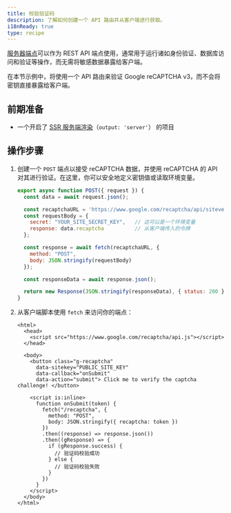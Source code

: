 ```yaml
---
title: 校验验证码
description: 了解如何创建一个 API 路由并从客户端进行获取。
i18nReady: true
type: recipe
---
```


[服务器端点](/zh-cn/core-concepts/endpoints/#服务器端点api-路由)可以作为 REST API 端点使用，通常用于运行诸如身份验证、数据库访问和验证等操作，而无需将敏感数据暴露给客户端。

在本节示例中，将使用一个 API 路由来验证 Google reCAPTCHA v3，而不会将密钥直接暴露给客户端。

## 前期准备
- 一个开启了 [SSR 服务端渲染](/zh-cn/guides/server-side-rendering/)（`output: 'server'`） 的项目

## 操作步骤

1. 创建一个 `POST` 端点以接受 reCAPTCHA 数据，并使用 reCAPTCHA 的 API 对其进行验证。在这里，你可以安全地定义密钥值或读取环境变量。

    ```js title="src/pages/recaptcha.js"
    export async function POST({ request }) {
      const data = await request.json();

      const recaptchaURL = 'https://www.google.com/recaptcha/api/siteverify';
      const requestBody = {
        secret: "YOUR_SITE_SECRET_KEY",   // 这可以是一个环境变量
        response: data.recaptcha          // 从客户端传入的令牌
      };

      const response = await fetch(recaptchaURL, {
        method: "POST",
        body: JSON.stringify(requestBody)
      });

      const responseData = await response.json();

      return new Response(JSON.stringify(responseData), { status: 200 });
    }
    ```

2. 从客户端脚本使用 `fetch` 来访问你的端点：

    ```astro title="src/pages/index.astro"
    <html>
      <head>
        <script src="https://www.google.com/recaptcha/api.js"></script>
      </head>

      <body>
        <button class="g-recaptcha" 
          data-sitekey="PUBLIC_SITE_KEY" 
          data-callback="onSubmit" 
          data-action="submit"> Click me to verify the captcha challenge! </button>

        <script is:inline>
          function onSubmit(token) {
            fetch("/recaptcha", {
              method: "POST",
              body: JSON.stringify({ recaptcha: token })
            })
            .then((response) => response.json())
            .then((gResponse) => {
              if (gResponse.success) {
                // 验证码校验成功
              } else {
                // 验证码校验失败
              }
            })
          }
        </script>
      </body>
    </html>
    ```
